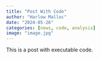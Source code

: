 ```yaml
---
title: "Post With Code"
author: "Harlow Malloc"
date: "2024-05-26"
categories: [news, code, analysis]
image: "image.jpg"
---
```


This is a post with executable code.
